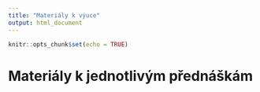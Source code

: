 ---
title: "Materiály k výuce"
output: html_document
---

```{r setup, include=FALSE}
knitr::opts_chunk$set(echo = TRUE)
```

# Materiály k jednotlivým přednáškám

